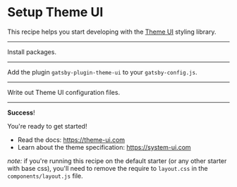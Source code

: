 # Setup Theme UI

This recipe helps you start developing with the [Theme UI](https://theme-ui.com) styling library.

<Config name="gatsbyjs/add-theme-ui" />

---

Install packages.

<NPMPackage name="theme-ui" />
<NPMPackage name="gatsby-plugin-theme-ui" />

---

Add the plugin `gatsby-plugin-theme-ui` to your `gatsby-config.js`.

<GatsbyPlugin name="gatsby-plugin-theme-ui" />

---

Write out Theme UI configuration files.

<GatsbyShadowFile
  theme="gatsby-plugin-theme-ui"
  path="src/index.js"
/>

<File
  content="export default {}"
  path="src/gatsby-plugin-theme-ui/components.js"
/>

---

**Success**!

You're ready to get started!

- Read the docs: https://theme-ui.com
- Learn about the theme specification: https://system-ui.com

*note:* if you're running this recipe on the default starter (or any other starter with
base css), you'll need to remove the require to `layout.css` in the `components/layout.js` file.
